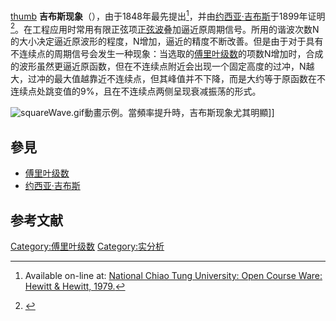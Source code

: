 {{expand|time=2015-08-28T07:49:17+00:00}}
{{expert|time=2014-06-23T08:57:17+00:00}}
[[FILE:Josiah_Willard_Gibbs_-from_MMS-.jpg|thumb]]
'''吉布斯现象'''（{{lang-en|Gibbs phenomenon}}），由{{le|亨利·威爾布里厄姆|Henry Wilbraham}}于1848年最先提出<ref name="Hewitt 1979 129–160">{{cite journal|last=Hewitt|first=Edwin|author2=Hewitt, Robert E.|title=The Gibbs-Wilbraham phenomenon: An episode in fourier analysis|journal=Archive for History of Exact Sciences|year=1979|volume=21|issue=2|pages=129–160|doi=10.1007/BF00330404|url=http://dx.doi.org/10.1007/BF00330404|accessdate=16 September 2011}} Available on-line at:  [http://nctuocw.sjtu.edu.cn/new/course/fourier/supplement/hewitt-hewitt1979.pdf National Chiao Tung University:  Open Course Ware:  Hewitt & Hewitt, 1979.]{{dead link|date=2017年12月 |bot=InternetArchiveBot |fix-attempted=yes }}</ref>，并由[[约西亚·吉布斯|约西亚·吉布斯]]于1899年证明<ref name=dimarogonas>{{cite book|title=Vibration for engineers|author=Andrew Dimarogonas|isbn=0-13-462938-8}}</ref>。在工程应用时常用有限正弦项[[正弦波|正弦波]]叠加逼近原周期信号。所用的谐波次数N的大小决定逼近原波形的程度，N增加，逼近的精度不断改善。但是由于对于具有不连续点的周期信号会发生一种现象：当选取的[[傅里叶级数|傅里叶级数]]的项数N增加时，合成的波形虽然更逼近原函数，但在不连续点附近会出现一个固定高度的过冲，N越大，过冲的最大值越靠近不连续点，但其峰值并不下降，而是大约等于原函数在不连续点处跳变值的9%，且在不连续点两侧呈现衰减振荡的形式。

[[Image:squareWave.gif|thumb]]動畫示例。當頻率提升時，吉布斯现象尤其明顯]]

==參見==
{{portal box|數學}}
*[[傅里叶级数|傅里叶级数]]
*[[约西亚·吉布斯|约西亚·吉布斯]]

==参考文献==
{{reflist}}

{{mathanalysis-stub}}

[[Category:傅里叶级数|Category:傅里叶级数]]
[[Category:实分析|Category:实分析]]